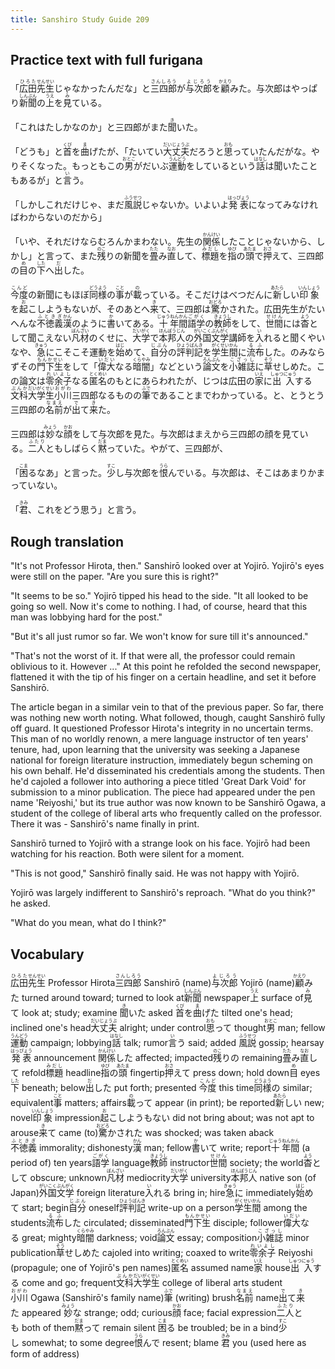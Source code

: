 ```yaml
---
title: Sanshiro Study Guide 209
---
```


## Practice text with full furigana

<p>
「<ruby><rb>広田</rb><rt>ひろた</rt></ruby><ruby><rb>先生</rb><rt>せんせい</rt></ruby>じゃなかったんだな」と<ruby><rb>三四郎</rb><rt>さんしろう</rt></ruby>が<ruby><rb>与次郎</rb><rt>よじろう</rt></ruby>を<ruby><rb>顧</rb><rt>かえり</rt></ruby>みた。与次郎はやっぱり<ruby><rb>新聞</rb><rt>しんぶん</rt></ruby>の<ruby><rb>上</rb><rt>うえ</rt></ruby>を<ruby><rb>見</rb><rt>み</rt></ruby>ている。
</p>

<p>
「これはたしかなのか」と三四郎がまた<ruby><rb>聞</rb><rt>き</rt></ruby>いた。
</p>

<p>
「どうも」と<ruby><rb>首</rb><rt>くび</rt></ruby>を<ruby><rb>曲</rb><rt>ま</rt></ruby>げたが、「たいてい<ruby><rb>大丈夫</rb><rt>だいじょうぶ</rt></ruby>だろうと<ruby><rb>思</rb><rt>おも</rt></ruby>っていたんだがな。やりそくなった。もっともこの<ruby><rb>男</rb><rt>おとこ</rt></ruby>がだいぶ<ruby><rb>運動</rb><rt>うんどう</rt></ruby>をしているという<ruby><rb>話</rb><rt>はなし</rt></ruby>は聞いたこともあるが」と<ruby><rb>言</rb><rt>い</rt></ruby>う。
</p>

<p>
「しかしこれだけじゃ、まだ<ruby><rb>風説</rb><rt>ふうせつ</rt></ruby>じゃないか。いよいよ<ruby><rb>発表</rb><rt>はっぴょう</rt></ruby>になってみなければわからないのだから」
</p>

<p>
「いや、それだけならむろんかまわない。先生の<ruby><rb>関係</rb><rt>かんけい</rt></ruby>したことじゃないから、しかし」と言って、また<ruby><rb>残</rb><rt>のこ</rt></ruby>りの新聞を<ruby><rb>畳</rb><rt>たた</rt></ruby>み<ruby><rb>直</rb><rt>なお</rt></ruby>して、<ruby><rb>標題</rb><rt>みだし</rt></ruby>を<ruby><rb>指</rb><rt>ゆび</rt></ruby>の<ruby><rb>頭</rb><rt>あたま</rt></ruby>で<ruby><rb>押</rb><rt>おさ</rt></ruby>えて、三四郎の<ruby><rb>目</rb><rt>め</rt></ruby>の<ruby><rb>下</rb><rt>した</rt></ruby>へ<ruby><rb>出</rb><rt>だ</rt></ruby>した。
</p>

<p>
<ruby><rb>今度</rb><rt>こんど</rt></ruby>の新聞にもほぼ<ruby><rb>同様</rb><rt>どうよう</rt></ruby>の<ruby><rb>事</rb><rt>こと</rt></ruby>が<ruby><rb>載</rb><rt>の</rt></ruby>っている。そこだけはべつだんに<ruby><rb>新</rb><rt>あたら</rt></ruby>しい<ruby><rb>印象</rb><rt>いんしょう</rt></ruby>を<ruby><rb>起</rb><rt>お</rt></ruby>こしようもないが、そのあとへ<ruby><rb>来</rb><rt>き</rt></ruby>て、三四郎は<ruby><rb>驚</rb><rt>おどろ</rt></ruby>かされた。広田先生がたいへんな<ruby><rb>不徳義</rb><rt>ふときぎ</rt></ruby><ruby><rb>漢</rb><rt>かん</rt></ruby>のように<ruby><rb>書</rb><rt>か</rt></ruby>いてある。<ruby><rb>十</rb><rt>じゅう</rt></ruby><ruby><rb>年間</rb><rt>ねんかん</rt></ruby><ruby><rb>語学</rb><rt>ごがく</rt></ruby>の<ruby><rb>教師</rb><rt>きょうし</rt></ruby>をして、<ruby><rb>世間</rb><rt>せけん</rt></ruby>には<ruby><rb>杳</rb><rt>よう</rt></ruby>として聞こえない<ruby><rb>凡材</rb><rt>ぼんざい</rt></ruby>のくせに、<ruby><rb>大学</rb><rt>だいがく</rt></ruby>で<ruby><rb>本邦人</rb><rt>ほんぽうじん</rt></ruby>の<ruby><rb>外国</rb><rt>がいこく</rt></ruby><ruby><rb>文学</rb><rt>ぶんがく</rt></ruby>講師を<ruby><rb>入</rb><rt>い</rt></ruby>れると聞くやいなや、<ruby><rb>急</rb><rt>きゅう</rt></ruby>にこそこそ運動を<ruby><rb>始</rb><rt>はじ</rt></ruby>めて、<ruby><rb>自分</rb><rt>じぶん</rt></ruby>の<ruby><rb>評判記</rb><rt>ひょうばんき</rt></ruby>を<ruby><rb>学生間</rb><rt>がくせいかん</rt></ruby>に<ruby><rb>流布</rb><rt>るふ</rt></ruby>した。のみならずその<ruby><rb>門下生</rb><rt>もんかせい</rt></ruby>をして「<ruby><rb>偉大</rb><rt>いだい</rt></ruby>なる<ruby><rb>暗闇</rb><rt>くらやみ</rt></ruby>」などという<ruby><rb>論文</rb><rt>ろんぶん</rt></ruby>を<ruby><rb>小雑誌</rb><rt>こざっし</rt></ruby>に<ruby><rb>草</rb><rt>そう</rt></ruby>せしめた。この論文は<ruby><rb>零余子</rb><rt>れいよし</rt></ruby>なる<ruby><rb>匿名</rb><rt>とくめい</rt></ruby>のもとにあらわれたが、じつは広田の<ruby><rb>家</rb><rt>いえ</rt></ruby>に<ruby><rb>出入</rb><rt>しゅつにゅう</rt></ruby>する<ruby><rb>文科</rb><rt>ぶんか</rt></ruby><ruby><rb>大学生</rb><rt>だいがくせい</rt></ruby><ruby><rb>小川</rb><rt>おがわ</rt></ruby>三四郎なるものの<ruby><rb>筆</rb><rt>ふで</rt></ruby>であることまでわかっている。と、とうとう三四郎の<ruby><rb>名前</rb><rt>なまえ</rt></ruby>が<ruby><rb>出</rb><rt>で</rt></ruby>て<ruby><rb>来</rb><rt>き</rt></ruby>た。
</p>

<p>
三四郎は<ruby><rb>妙</rb><rt>みょう</rt></ruby>な<ruby><rb>顔</rb><rt>かお</rt></ruby>をして与次郎を見た。与次郎はまえから三四郎の顔を見ている。<ruby><rb>二人</rb><rt>ふたり</rt></ruby>ともしばらく<ruby><rb>黙</rb><rt>だま</rt></ruby>っていた。やがて、三四郎が、
</p>

<p>
「<ruby><rb>困</rb><rt>こま</rt></ruby>るなあ」と言った。<ruby><rb>少</rb><rt>すこ</rt></ruby>し与次郎を<ruby><rb>恨</rb><rt>うら</rt></ruby>んでいる。与次郎は、そこはあまりかまっていない。
</p>

<p>
「<ruby><rb>君</rb><rt>きみ</rt></ruby>、これをどう思う」と言う。
</p>


## Rough translation

"It's not Professor Hirota, then." Sanshirō looked over at Yojirō. Yojirō's eyes were still on the paper. "Are you sure this is right?"

"It seems to be so." Yojirō tipped his head to the side. "It all looked to be going so well. Now it's come to nothing. I had, of course, heard that this man was lobbying hard for the post."

"But it's all just rumor so far. We won't know for sure till it's announced."

"That's not the worst of it. If that were all, the professor could remain oblivious to it. However ..." At this point he refolded the second newspaper, flattened it with the tip of his finger on a certain headline, and set it before Sanshirō.

The article began in a similar vein to that of the previous paper. So far, there was nothing new worth noting. What followed, though, caught Sanshirō fully off guard. It questioned Professor Hirota's integrity in no uncertain terms. This man of no worldly renown, a mere language instructor of ten years' tenure, had, upon learning that the university was seeking a Japanese national for foreign literature instruction, immediately begun scheming on his own behalf. He'd disseminated his credentials among the students. Then he'd cajoled a follower into authoring a piece titled 'Great Dark Void' for submission to a minor publication. The piece had appeared under the pen name 'Reiyoshi,' but its true author was now known to be Sanshirō Ogawa, a student of the college of liberal arts who frequently called on the professor. There it was - Sanshirō's name finally in print.

Sanshirō turned to Yojirō with a strange look on his face. Yojirō had been watching for his reaction. Both were silent for a moment.

"This is not good," Sanshirō finally said. He was not happy with Yojirō.

Yojirō was largely indifferent to Sanshirō's reproach. "What do you think?" he asked.

"What do you mean, what do I think?"   


## Vocabulary

<p>
<span class="vocabstudy"><ruby><rb>広田</rb><rt>ひろた</rt></ruby><ruby><rb>先生</rb><rt>せんせい</rt></ruby>&nbsp;Professor Hirota</span><span class="vocabstudy"><ruby><rb>三四郎</rb><rt>さんしろう</rt></ruby>&nbsp;Sanshirō (name)</span><span class="vocabstudy"><ruby><rb>与次郎</rb><rt>よじろう</rt></ruby>&nbsp;Yojirō (name)</span><span class="vocabstudy"><ruby><rb>顧</rb><rt>かえり</rt></ruby>みた&nbsp;turned around toward; turned to look at</span><span class="vocabstudy"><ruby><rb>新聞</rb><rt>しんぶん</rt></ruby>&nbsp;newspaper</span><span class="vocabstudy"><ruby><rb>上</rb><rt>うえ</rt></ruby>&nbsp;surface of</span><span class="vocabstudy"><ruby><rb>見</rb><rt>み</rt></ruby>て&nbsp;look at; study; examine</span>
<span class="vocabstudy"><ruby><rb>聞</rb><rt>き</rt></ruby>いた&nbsp;asked</span>
<span class="vocabstudy"><ruby><rb>首</rb><rt>くび</rt></ruby>を<ruby><rb>曲</rb><rt>ま</rt></ruby>げた&nbsp;tilted one's head; inclined one's head</span><span class="vocabstudy"><ruby><rb>大丈夫</rb><rt>だいじょうぶ</rt></ruby>&nbsp;alright; under control</span><span class="vocabstudy"><ruby><rb>思</rb><rt>おも</rt></ruby>って&nbsp;thought</span><span class="vocabstudy"><ruby><rb>男</rb><rt>おとこ</rt></ruby>&nbsp;man; fellow</span><span class="vocabstudy"><ruby><rb>運動</rb><rt>うんどう</rt></ruby>&nbsp;campaign; lobbying</span><span class="vocabstudy"><ruby><rb>話</rb><rt>はなし</rt></ruby>&nbsp;talk; rumor</span><span class="vocabstudy"><ruby><rb>言</rb><rt>い</rt></ruby>う&nbsp;said; added</span>
<span class="vocabstudy"><ruby><rb>風説</rb><rt>ふうせつ</rt></ruby>&nbsp;gossip; hearsay</span><span class="vocabstudy"><ruby><rb>発表</rb><rt>はっぴょう</rt></ruby>&nbsp;announcement</span>
<span class="vocabstudy"><ruby><rb>関係</rb><rt>かんけい</rt></ruby>した&nbsp;affected; impacted</span><span class="vocabstudy"><ruby><rb>残</rb><rt>のこ</rt></ruby>りの&nbsp;remaining</span><span class="vocabstudy"><ruby><rb>畳</rb><rt>たた</rt></ruby>み<ruby><rb>直</rb><rt>なお</rt></ruby>して&nbsp;refold</span><span class="vocabstudy"><ruby><rb>標題</rb><rt>みだし</rt></ruby>&nbsp;headline</span><span class="vocabstudy"><ruby><rb>指</rb><rt>ゆび</rt></ruby>の<ruby><rb>頭</rb><rt>あたま</rt></ruby>&nbsp;fingertip</span><span class="vocabstudy"><ruby><rb>押</rb><rt>おさ</rt></ruby>えて&nbsp;press down; hold down</span><span class="vocabstudy"><ruby><rb>目</rb><rt>め</rt></ruby>&nbsp;eyes</span><span class="vocabstudy"><ruby><rb>下</rb><rt>した</rt></ruby>&nbsp;beneath; below</span><span class="vocabstudy"><ruby><rb>出</rb><rt>だ</rt></ruby>した&nbsp;put forth; presented</span>
<span class="vocabstudy"><ruby><rb>今度</rb><rt>こんど</rt></ruby>&nbsp;this time</span><span class="vocabstudy"><ruby><rb>同様</rb><rt>どうよう</rt></ruby>の&nbsp;similar; equivalent</span><span class="vocabstudy"><ruby><rb>事</rb><rt>こと</rt></ruby>&nbsp;matters; affairs</span><span class="vocabstudy"><ruby><rb>載</rb><rt>の</rt></ruby>って&nbsp;appear (in print); be reported</span><span class="vocabstudy"><ruby><rb>新</rb><rt>あたら</rt></ruby>しい&nbsp;new; novel</span><span class="vocabstudy"><ruby><rb>印象</rb><rt>いんしょう</rt></ruby>&nbsp;impression</span><span class="vocabstudy"><ruby><rb>起</rb><rt>お</rt></ruby>こしようもない&nbsp;did not bring about; was not apt to arouse</span><span class="vocabstudy"><ruby><rb>来</rb><rt>き</rt></ruby>て&nbsp;came (to)</span><span class="vocabstudy"><ruby><rb>驚</rb><rt>おどろ</rt></ruby>かされた&nbsp;was shocked; was taken aback</span><span class="vocabstudy"><ruby><rb>不徳義</rb><rt>ふときぎ</rt></ruby>&nbsp;immorality; dishonesty</span><span class="vocabstudy"><ruby><rb>漢</rb><rt>かん</rt></ruby>&nbsp;man; fellow</span><span class="vocabstudy"><ruby><rb>書</rb><rt>か</rt></ruby>いて&nbsp;write; report</span><span class="vocabstudy"><ruby><rb>十</rb><rt>じゅう</rt></ruby><ruby><rb>年間</rb><rt>ねんかん</rt></ruby>&nbsp;(a period of) ten years</span><span class="vocabstudy"><ruby><rb>語学</rb><rt>ごがく</rt></ruby>&nbsp;language</span><span class="vocabstudy"><ruby><rb>教師</rb><rt>きょうし</rt></ruby>&nbsp;instructor</span><span class="vocabstudy"><ruby><rb>世間</rb><rt>せけん</rt></ruby>&nbsp;society; the world</span><span class="vocabstudy"><ruby><rb>杳</rb><rt>よう</rt></ruby>として&nbsp;obscure; unknown</span><span class="vocabstudy"><ruby><rb>凡材</rb><rt>ぼんざい</rt></ruby>&nbsp;mediocrity</span><span class="vocabstudy"><ruby><rb>大学</rb><rt>だいがく</rt></ruby>&nbsp;university</span><span class="vocabstudy"><ruby><rb>本邦人</rb><rt>ほんぽうじん</rt></ruby>&nbsp;native son (of Japan)</span><span class="vocabstudy"><ruby><rb>外国</rb><rt>がいこく</rt></ruby><ruby><rb>文学</rb><rt>ぶんがく</rt></ruby>&nbsp;foreign literature</span><span class="vocabstudy"><ruby><rb>入</rb><rt>い</rt></ruby>れる&nbsp;bring in; hire</span><span class="vocabstudy"><ruby><rb>急</rb><rt>きゅう</rt></ruby>に&nbsp;immediately</span><span class="vocabstudy"><ruby><rb>始</rb><rt>はじ</rt></ruby>めて&nbsp;start; begin</span><span class="vocabstudy"><ruby><rb>自分</rb><rt>じぶん</rt></ruby>&nbsp;oneself</span><span class="vocabstudy"><ruby><rb>評判記</rb><rt>ひょうばんき</rt></ruby>&nbsp;write-up on a person</span><span class="vocabstudy"><ruby><rb>学生間</rb><rt>がくせいかん</rt></ruby>&nbsp;among the students</span><span class="vocabstudy"><ruby><rb>流布</rb><rt>るふ</rt></ruby>した&nbsp;circulated; disseminated</span><span class="vocabstudy"><ruby><rb>門下生</rb><rt>もんかせい</rt></ruby>&nbsp;disciple; follower</span><span class="vocabstudy"><ruby><rb>偉大</rb><rt>いだい</rt></ruby>なる&nbsp;great; mighty</span><span class="vocabstudy"><ruby><rb>暗闇</rb><rt>くらやみ</rt></ruby>&nbsp;darkness; void</span><span class="vocabstudy"><ruby><rb>論文</rb><rt>ろんぶん</rt></ruby>&nbsp;essay; composition</span><span class="vocabstudy"><ruby><rb>小雑誌</rb><rt>こざっし</rt></ruby>&nbsp;minor publication</span><span class="vocabstudy"><ruby><rb>草</rb><rt>そう</rt></ruby>せしめた&nbsp;cajoled into writing; coaxed to write</span><span class="vocabstudy"><ruby><rb>零余子</rb><rt>れいよし</rt></ruby>&nbsp;Reiyoshi (propagule; one of Yojirō's pen names)</span><span class="vocabstudy"><ruby><rb>匿名</rb><rt>とくめい</rt></ruby>&nbsp;assumed name</span><span class="vocabstudy"><ruby><rb>家</rb><rt>いえ</rt></ruby>&nbsp;house</span><span class="vocabstudy"><ruby><rb>出入</rb><rt>しゅつにゅう</rt></ruby>する&nbsp;come and go; frequent</span><span class="vocabstudy"><ruby><rb>文科</rb><rt>ぶんか</rt></ruby><ruby><rb>大学生</rb><rt>だいがくせい</rt></ruby>&nbsp;college of liberal arts student</span><span class="vocabstudy"><ruby><rb>小川</rb><rt>おがわ</rt></ruby>&nbsp;Ogawa (Sanshirō's family name)</span><span class="vocabstudy"><ruby><rb>筆</rb><rt>ふで</rt></ruby>&nbsp;(writing) brush</span><span class="vocabstudy"><ruby><rb>名前</rb><rt>なまえ</rt></ruby>&nbsp;name</span><span class="vocabstudy"><ruby><rb>出</rb><rt>で</rt></ruby>て<ruby><rb>来</rb><rt>き</rt></ruby>た&nbsp;appeared</span>
<span class="vocabstudy"><ruby><rb>妙</rb><rt>みょう</rt></ruby>な&nbsp;strange; odd; curious</span><span class="vocabstudy"><ruby><rb>顔</rb><rt>かお</rt></ruby>&nbsp;face; facial expression</span><span class="vocabstudy"><ruby><rb>二人</rb><rt>ふたり</rt></ruby>とも&nbsp;both of them</span><span class="vocabstudy"><ruby><rb>黙</rb><rt>だま</rt></ruby>って&nbsp;remain silent</span>
<span class="vocabstudy"><ruby><rb>困</rb><rt>こま</rt></ruby>る&nbsp;be troubled; be in a bind</span><span class="vocabstudy"><ruby><rb>少</rb><rt>すこ</rt></ruby>し&nbsp;somewhat; to some degree</span><span class="vocabstudy"><ruby><rb>恨</rb><rt>うら</rt></ruby>んで&nbsp;resent; blame</span>
<span class="vocabstudy"><ruby><rb>君</rb><rt>きみ</rt></ruby>&nbsp;you (used here as form of address)</span>
</p>
